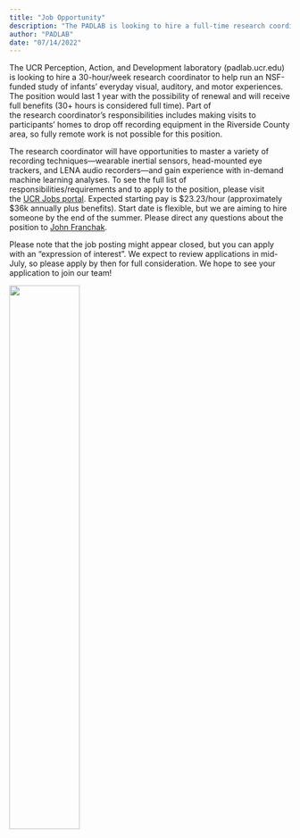 ```yaml
---
title: "Job Opportunity"
description: "The PADLAB is looking to hire a full-time research coordinator in Summer 2022 to work on NSF-funded projects of infants' daily experiences"
author: "PADLAB"
date: "07/14/2022"
---
```


The UCR Perception, Action, and Development laboratory (padlab.ucr.edu) is looking to hire a 30-hour/week research coordinator to help run an NSF-funded study of infants' everyday visual, auditory, and motor experiences. The position would last 1 year with the possibility of renewal and will receive full benefits (30+ hours is considered full time). Part of the research coordinator's responsibilities includes making visits to participants' homes to drop off recording equipment in the Riverside County area, so fully remote work is not possible for this position. 

The research coordinator will have opportunities to master a variety of recording techniques---wearable inertial sensors, head-mounted eye trackers, and LENA audio recorders---and gain experience with in-demand machine learning analyses. To see the full list of responsibilities/requirements and to apply to the position, please visit the [UCR Jobs portal](https://irecruitportal.ucr.edu/irecruit/!Controller?action=jobs_webui.show_page&page=jobs_detail&requisition_id=26226796&profile_id=&module=jobs). Expected starting pay is $23.23/hour (approximately $36k annually plus benefits). Start date is flexible, but we are aiming to hire someone by the end of the summer. Please direct any questions about the position to [John Franchak](mailto:franchak@ucr.edu).

Please note that the job posting might appear closed, but you can apply with an "expression of interest". We expect to review applications in mid-July, so please apply by then for full consideration. We hope to see your application to join our team!

![](/images/lab_photo.jpg){width="50%" fig-align="center"}

